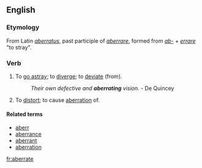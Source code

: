 ==English==
===Etymology===
From Latin ''[[aberratus]]'', past participle of ''[[aberrare]]'', formed from ''[[ab-]]'' + ''[[errare]]'' "to stray".

===Verb===
{{en-verb|aberrat|ing}}

# {{intransitive}} To [[go astray]]; to [[diverge]]; to [[deviate]] (from).
#: ''Their own defective and '''aberrating''' vision.'' - De Quincey
# {{transitive}} To [[distort]]; to cause [[aberration]] of.

====Related terms====
* [[aberr]]
* [[aberrance]]
* [[aberrant]]
* [[aberration]]

[[fr:aberrate]]